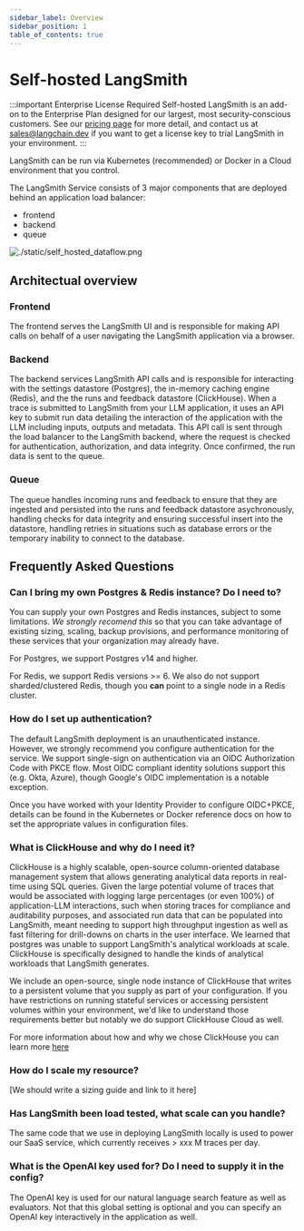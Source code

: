 ```yaml
---
sidebar_label: Overview
sidebar_position: 1
table_of_contents: true
---
```


# Self-hosted LangSmith

:::important Enterprise License Required
Self-hosted LangSmith is an add-on to the Enterprise Plan designed for our largest, most security-conscious customers. See our [pricing page](https://www.langchain.com/pricing) for more detail, and contact us at sales@langchain.dev if you want to get a license key to trial LangSmith in your environment.
:::

LangSmith can be run via Kubernetes (recommended) or Docker in a Cloud environment that you control.

The LangSmith Service consists of 3 major components that are deployed behind an application load balancer:

- frontend
- backend
- queue

![./static/self_hosted_dataflow.png](./static/self_hosted_dataflow.png)

## Architectual overview

### Frontend

The frontend serves the LangSmith UI and is responsible for making API calls on behalf of a user navigating the LangSmith application via a browser.

### Backend

The backend services LangSmith API calls and is responsible for interacting with the settings datastore (Postgres), the in-memory caching engine (Redis), and the the runs and feedback datastore (ClickHouse). When a trace is submitted to LangSmith from your LLM application, it uses an API key to submit run data detailing the interaction of the application with the LLM including inputs, outputs and metadata. This API call is sent through the load balancer to the LangSmith backend, where the request is checked for authentication, authorization, and data integrity. Once confirmed, the run data is sent to the queue.

### Queue

The queue handles incoming runs and feedback to ensure that they are ingested and persisted into the runs and feedback datastore asychronously, handling checks for data integrity and ensuring successful insert into the datastore, handling retries in situations such as database errors or the temporary inability to connect to the database.

## Frequently Asked Questions

### Can I bring my own Postgres & Redis instance? Do I need to?

You can supply your own Postgres and Redis instances, subject to some limitations. _We strongly recomend this_ so that you can take advantage of existing sizing, scaling, backup provisions, and performance monitoring of these services that your organization may already have.

For Postgres, we support Postgres v14 and higher.

For Redis, we support Redis versions >= 6. We also do not support sharded/clustered Redis, though you **can** point to a single node in a Redis cluster.

### How do I set up authentication?

The default LangSmith deployment is an unauthenticated instance. However, we strongly recommend you configure authentication for the service. We support single-sign on authentication via an OIDC Authorization Code with PKCE flow. Most OIDC compliant identity solutions support this (e.g. Okta, Azure), though Google's OIDC implementation is a notable exception.

Once you have worked with your Identity Provider to configure OIDC+PKCE, details can be found in the Kubernetes or Docker reference docs on how to set the appropriate values in configuration files.

### What is ClickHouse and why do I need it?

ClickHouse is a highly scalable, open-source column-oriented database management system that allows generating analytical data reports in real-time using SQL queries. Given the large potential volume of traces that would be associated with logging large percentages (or even 100%) of application-LLM interactions, such when storing traces for compliance and auditability purposes,
and associated run data that can be populated into LangSmith, meant needing to support high throughput ingestion as well as fast filtering for drill-downs on charts in the user interface. We learned that postgres was unable to support LangSmith's analytical workloads at scale. ClickHouse is specifically designed to handle the kinds of analytical workloads that LangSmith generates.

We include an open-source, single node instance of ClickHouse that writes to a persistent volume that you supply as part of your configuration. If you have restrictions on running stateful services or accessing persistent volumes within your environment, we'd like to understand those requirements better but notably we do support ClickHouse Cloud as well.

For more information about how and why we chose ClickHouse you can learn more [here](https://clickhouse.com/blog/langchain-why-we-choose-clickhouse-to-power-langchain)

### How do I scale my resource?

[We should write a sizing guide and link to it here]

### Has LangSmith been load tested, what scale can you handle?

The same code that we use in deploying LangSmith locally is used to power our SaaS service, which currently receives > xxx M traces per day.

### What is the OpenAI key used for? Do I need to supply it in the config?

The OpenAI key is used for our natural language search feature as well as evaluators. Not that this global setting is optional and you can specify an OpenAI key interactively in the application as well.
